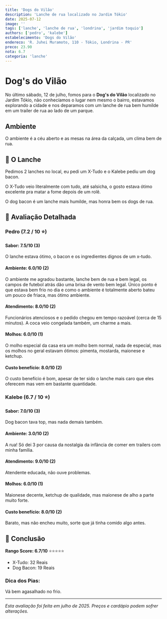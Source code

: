 ```yaml
---
title: 'Dogs do Vilão'
description: 'Lanche de rua localizado no Jardim Tókio'
date: 2025-07-12
image: ''
tags: ['lanche', 'lanche de rua', 'londrina', 'jardim toquio']
authors: ['pedro', 'kalebe']
estabelecimento: 'Dogs do Vilão'
endereco: 'R. Juhei Muramoto, 110 - Tókio, Londrina - PR'
preco: 23.90
nota: 6.7
categoria: 'lanche'
---
```


# Dog\'s do Vilão

No último sábado, 12 de julho, fomos para o **Dog\'s do Vilão** localizado no Jardim Tókio, não conhecíamos o lugar nem mesmo o bairro, estavamos explorando a cidade
e nos deparamos com um lanche de rua bem humilde em um trailer de rua ao lado de um parque.

## Ambiente

O ambiente é a céu aberto e as mesas na área da calçada, um clima bem de rua.

## 🍔 O Lanche

Pedimos 2 lanches no local, eu pedi um X-Tudo e o Kalebe pediu um dog bacon.

O X-Tudo veio literalmente com tudo, até salsicha, o gosto estava ótimo excelente pra matar a fome depois de um rolê.

O dog bacon é um lanche mais humilde, mas honra bem os dogs de rua.

## 🌟 Avaliação Detalhada

### Pedro (7.2 / 10 ⭐️)

#### Sabor: 7.5/10 (3)
O lanche estava ótimo, o bacon e os ingredientes dignos de um x-tudo.

#### Ambiente: 6.0/10 (2)
O ambiente me agradou bastante, lanche bem de rua e bem legal, os campos de futebol atrás dão uma brisa de vento bem legal.
Único ponto é que estava bem frio no dia e como o ambiente é totalmente aberto bateu um pouco de friaca, mas ótimo ambiente.

#### Atendimento: 8.0/10 (2)
Funcionários atenciosos e o pedido chegou em tempo razoável (cerca de 15 minutos). A coca veio congelada também, um charme a mais.

#### Molhos: 6.0/10 (1)

O molho especial da casa era um molho bem normal, nada de especial, 
mas os molhos no geral estavam ótimos: pimenta, mostarda, maionese e ketchup.

#### Custo benefício: 8.0/10 (2)

O custo benefício é bom, apesar de ter sido o lanche mais caro que eles oferecem mas vem em bastante quantidade.

### Kalebe (6.7 / 10 ⭐️)

#### Sabor: 7.0/10 (3)
Dog bacon tava top, mas nada demais também.

#### Ambiente: 3.0/10 (2)
A rua! Só dei 3 por causa da nostalgia da infância de comer em trailers com minha família.

#### Atendimento: 9.0/10 (2)
Atendente educada, não ouve problemas.

#### Molhos: 6.0/10 (1)
Maionese decente, ketchup de qualidade, mas maionese de alho a parte muito forte. 

#### Custo benefício: 8.0/10 (2)
Barato, mas não encheu muito, sorte que já tinha comido algo antes.

## 🎯 Conclusão

**Rango Score: 6.7/10** ⭐⭐⭐⭐⭐

- X-Tudo: 32 Reais
- Dog Bacon: 19 Reais

### Dica dos Pias:
Vá bem agasalhado no frio.

---

*Esta avaliação foi feita em julho de 2025. Preços e cardápio podem sofrer alterações.*
